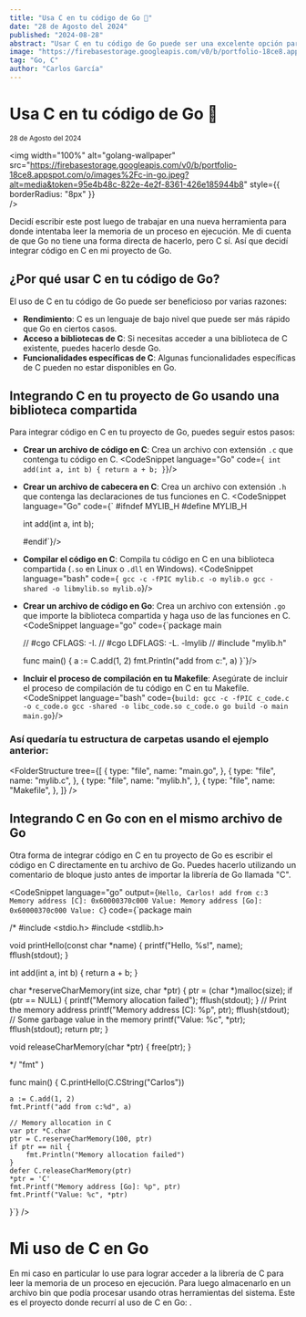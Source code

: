 ```yaml
---
title: "Usa C en tu código de Go 🐹"
date: "28 de Agosto del 2024"
published: "2024-08-28"
abstract: "Usar C en tu código de Go puede ser una excelente opción para mejorar el rendimiento de tu aplicación. En este post, te mostraré cómo puedes integrar código en C en tu proyecto de Go."
image: "https://firebasestorage.googleapis.com/v0/b/portfolio-18ce8.appspot.com/o/images%2Fc-in-go.jpeg?alt=media&token=95e4b48c-822e-4e2f-8361-426e185944b8"
tag: "Go, C"
author: "Carlos García"
---
```


# Usa C en tu código de Go 🐹

<small>28 de Agosto del 2024</small>
<EditPost path="usa-c-en-tu-codigo-go" />

<img
  width="100%"
  alt="golang-wallpaper"
  src="https://firebasestorage.googleapis.com/v0/b/portfolio-18ce8.appspot.com/o/images%2Fc-in-go.jpeg?alt=media&token=95e4b48c-822e-4e2f-8361-426e185944b8"
  style={{ borderRadius: "8px" }}  
/>

Decidí escribir este post luego de trabajar en una nueva herramienta para <BlogLink url="https://github.com/solrac97gr/go-shield" content="go-shield"/> donde intentaba leer la memoria de un proceso en ejecución. Me di cuenta de que Go no tiene una forma directa de hacerlo, pero C sí. Así que decidí integrar código en C en mi proyecto de Go.

## ¿Por qué usar C en tu código de Go?
El uso de C en tu código de Go puede ser beneficioso por varias razones:
- **Rendimiento**: C es un lenguaje de bajo nivel que puede ser más rápido que Go en ciertos casos.
- **Acceso a bibliotecas de C**: Si necesitas acceder a una biblioteca de C existente, puedes hacerlo desde Go.
- **Funcionalidades específicas de C**: Algunas funcionalidades específicas de C pueden no estar disponibles en Go.

## Integrando C en tu proyecto de Go usando una biblioteca compartida
Para integrar código en C en tu proyecto de Go, puedes seguir estos pasos:
- **Crear un archivo de código en C**: Crea un archivo con extensión `.c` que contenga tu código en C.
    <CodeSnippet language="Go" code={`
    int add(int a, int b) {
        return a + b;
    }`}/>
- **Crear un archivo de cabecera en C**: Crea un archivo con extensión `.h` que contenga las declaraciones de tus funciones en C.
    <CodeSnippet language="Go" code={`
    #ifndef MYLIB_H
    #define MYLIB_H

    int add(int a, int b);

    #endif`}/>

- **Compilar el código en C**: Compila tu código en C en una biblioteca compartida (`.so` en Linux o `.dll` en Windows).
    <CodeSnippet language="bash" code={`
    gcc -c -fPIC mylib.c -o mylib.o
    gcc -shared -o libmylib.so mylib.o`}/>
- **Crear un archivo de código en Go**: Crea un archivo con extensión `.go` que importe la biblioteca compartida y haga uso de las funciones en C.
    <CodeSnippet language="go" code={`package main

    // #cgo CFLAGS: -I.
    // #cgo LDFLAGS: -L. -lmylib
    // #include "mylib.h"

    func main() {
        a := C.add(1, 2)
        fmt.Println("add from c:", a)
    }`}/>
- **Incluir el proceso de compilación en tu Makefile**: Asegúrate de incluir el proceso de compilación de tu código en C en tu Makefile.
    <CodeSnippet language="bash" code={`build:
        gcc -c -fPIC c_code.c -o c_code.o
        gcc -shared -o libc_code.so c_code.o
        go build -o main main.go`}/>
### Así quedaría tu estructura de carpetas usando el ejemplo anterior:
<FolderStructure tree={[
    {
      type: "file",
      name: "main.go",
    },
    {
      type: "file",
      name: "mylib.c",
    },
    {
      type: "file",
      name: "mylib.h",
    },
    {
      type: "file",
      name: "Makefile",
    },
]} />

## Integrando C en Go con en el mismo archivo de Go
Otra forma de integrar código en C en tu proyecto de Go es escribir el código en C directamente en tu archivo de Go. Puedes hacerlo utilizando un comentario de bloque justo antes de importar la librería de Go llamada "C".

<CodeSnippet language="go" output={`Hello, Carlos!
add from c:3
Memory address [C]: 0x60000370c000
Value:
Memory address [Go]: 0x60000370c000
Value: C`} code={`package main

/*
#include <stdio.h>
#include <stdlib.h>

void printHello(const char *name) {
	printf("Hello, %s!", name);
	fflush(stdout);
}

int add(int a, int b) {
	return a + b;
}

char *reserveCharMemory(int size, char *ptr) {
	ptr = (char *)malloc(size);
	if (ptr == NULL) {
		printf("Memory allocation failed");
		fflush(stdout);
	}
	// Print the memory address
	printf("Memory address [C]: %p", ptr);
	fflush(stdout);
	// Some garbage value in the memory
	printf("Value: %c", *ptr);
	fflush(stdout);
	return ptr;
}

void releaseCharMemory(char *ptr) {
	free(ptr);
}

*/
	"fmt"
)

func main() {
	C.printHello(C.CString("Carlos"))

	a := C.add(1, 2)
	fmt.Printf("add from c:%d", a)

	// Memory allocation in C
	var ptr *C.char
	ptr = C.reserveCharMemory(100, ptr)
	if ptr == nil {
		fmt.Println("Memory allocation failed")
	}
	defer C.releaseCharMemory(ptr)
	*ptr = 'C'
	fmt.Printf("Memory address [Go]: %p", ptr)
	fmt.Printf("Value: %c", *ptr)
}`} />

# Mi uso de C en Go
En mi caso en particular lo use para lograr acceder a la librería <BlogLink url="https://man7.org/linux/man-pages/man2/ptrace.2.html" content="ptrace" /> de C para leer la memoria de un proceso en ejecución. Para luego almacenarlo en un archivo bin que podía procesar usando otras herramientas del sistema. Este es el proyecto donde recurrí al uso de C en Go:  <BlogLink url="https://github.com/solrac97gr/go-memory-dumper" content="go-memory-dumper"/>.
